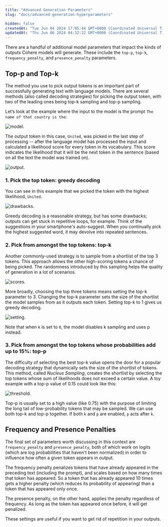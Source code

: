 ```yaml
---
title: "Advanced Generation Parameters"
slug: "docs/advanced-generation-hyperparameters"

hidden: false
createdAt: "Tue Jun 04 2024 17:05:44 GMT+0000 (Coordinated Universal Time)"
updatedAt: "Thu Jun 06 2024 04:32:22 GMT+0000 (Coordinated Universal Time)"
---
```

There are a handful of additional model parameters that impact the kinds of outputs Cohere models will generate. These include the `top-p`, `top-k`, `frequency_penalty`, and `presence_penalty`  parameters.

## Top-p and Top-k

The method you use to pick output tokens is an important part of successfully generating text with language models. There are several methods (also called decoding strategies) for picking the output token, with two of the leading ones being top-k sampling and top-p sampling.

Let’s look at the example where the input to the model is the prompt `The name of that country is the`:

<Frame caption="Example output of a generation language model.">
<img src='../../assets/images/d3311c2-Top-KTop-P_Visual_1.png' alt='model.' />
</Frame>


The output token in this case, `United`, was picked in the last step of processing -- after the language model has processed the input and calculated a likelihood score for every token in its vocabulary. This score indicates the likelihood that it will be the next token in the sentence (based on all the text the model was trained on).

<Frame caption="The model calculates a likelihood for each token in its vocabulary. The decoding strategy then picks one as the output.">
<img src='../../assets/images/61259d5-Top-KTop-P_Visual_2.png' alt='output.' />
</Frame>


### 1\. Pick the top token: greedy decoding

You can see in this example that we picked the token with the highest likelihood, `United`.

<Frame caption="Always picking the highest scoring token is called 'Greedy Decoding'. It's useful but has some drawbacks.">
<img src='../../assets/images/2a0cc2f-Top-KTop-P_Visual_3.png' alt='drawbacks.' />
</Frame>


Greedy decoding is a reasonable strategy, but has some drawbacks; outputs can get stuck in repetitive loops, for example. Think of the suggestions in your smartphone's auto-suggest. When you continually pick the highest suggested word, it may devolve into repeated sentences.

### 2\. Pick from amongst the top tokens: top-k

Another commonly-used strategy is to sample from a shortlist of the top 3 tokens. This approach allows the other high-scoring tokens a chance of being picked. The randomness introduced by this sampling helps the quality of generation in a lot of scenarios.

<Frame caption="Adding some randomness helps make output text more natural. In top-3 decoding, we first shortlist three tokens then sample one of them by considering their likelihood scores.">
<img src='../../assets/images/8beb940-Top-KTop-P_Visual_4.png' alt='scores.' />
</Frame>


More broadly, choosing the top three tokens means setting the top-k parameter to 3. Changing the top-k parameter sets the size of the shortlist the model samples from as it outputs each token. Setting top-k to 1 gives us greedy decoding.

<Frame caption="Adjusting to the top-k setting.">
<img src='../../assets/images/1810654-Top-KTop-P_Visual_5.png' alt='setting.' class="light-bg" />
</Frame>


Note that when `k` is set to `0`, the model disables k sampling and uses p instead.

### 3\. Pick from amongst the top tokens whose probabilities add up to 15%: top-p

The difficulty of selecting the best top-k value opens the door for a popular decoding strategy that dynamically sets the size of the shortlist of tokens. This method, called _Nucleus Sampling_, creates the shortlist by selecting the top tokens whose sum of likelihoods does not exceed a certain value. A toy example with a top-p value of 0.15 could look like this:

<Frame caption="In top-p, the size of the shortlist is dynamically selected based on the sum of likelihood scores reaching some threshold.">
<img src='../../assets/images/fb9c5f9-Top-KTop-P_Visual_6.png' alt='threshold.' class="light-bg" />
</Frame>


Top-p is usually set to a high value (like 0.75) with the purpose of limiting the long tail of low-probability tokens that may be sampled. We can use both top-k and top-p together. If both `k` and `p` are enabled, `p` acts after `k`.

## Frequency and Presence Penalties

The final set of parameters worth discussing in this context are `frequency_penalty` and `presence_penalty`, both of which work on logits (which are log probabilities that haven't been normalized) in order to influence how often a given token appears in output.

The frequency penalty penalizes tokens that have already appeared in the preceding text (including the prompt), and scales based on how many times that token has appeared. So a token that has already appeared 10 times gets a higher penalty (which reduces its probability of appearing) than a token that has appeared only once.

The presence penalty, on the other hand, applies the penalty regardless of frequency. As long as the token has appeared once before, it will get penalized.

These settings are useful if you want to get rid of repetition in your outputs.
